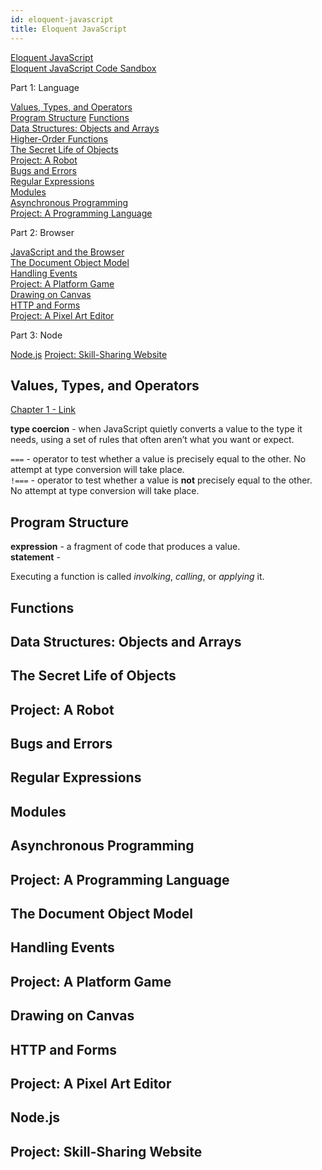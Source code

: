 ```yaml
---
id: eloquent-javascript
title: Eloquent JavaScript
---
```


[Eloquent JavaScript](https://eloquentjavascript.net/)  
[Eloquent JavaScript Code Sandbox](https://eloquentjavascript.net/code/)

Part 1: Language

[Values, Types, and Operators](#values,-types,-and-operators)  
[Program Structure](#program-structure)
[Functions](#functions)  
[Data Structures: Objects and Arrays](#data-structures:-objects-and-arrays)  
[Higher-Order Functions](#higher-order-functions)  
[The Secret Life of Objects](#the-secret-life-of-objects)  
[Project: A Robot](#project:-a-robot)  
[Bugs and Errors](#bugs-and-errors)  
[Regular Expressions](#regular-expressions)  
[Modules](#modules)  
[Asynchronous Programming](#asynchronous-programming)  
[Project: A Programming Language](#project:-a-programming-language)

Part 2: Browser

[JavaScript and the Browser](#javascript-and-the-browser)  
[The Document Object Model](#the-document-object-model)  
[Handling Events](#handling-events)  
[Project: A Platform Game](#project:-a-platform-game)  
[Drawing on Canvas](#drawing-on-canvas)  
[HTTP and Forms](#http-and-forms)  
[Project: A Pixel Art Editor](#project:-a-pixel-art-editor)

Part 3: Node

[Node.js](#node.js)
[Project: Skill-Sharing Website](#project:-skill-sharing-website)

## Values, Types, and Operators

[Chapter 1 - Link](https://eloquentjavascript.net/01_values.html)

**type coercion** - when JavaScript quietly converts a value to the type it needs, using a set of rules that often aren’t what you want or expect.

`===` - operator to test whether a value is precisely equal to the other. No attempt at type conversion will take place.  
`!===` - operator to test whether a value is **not** precisely equal to the other. No attempt at type conversion will take place.

## Program Structure

**expression** - a fragment of code that produces a value.  
**statement** -

Executing a function is called _involking_, _calling_, or _applying_ it.

## Functions

## Data Structures: Objects and Arrays

## The Secret Life of Objects

## Project: A Robot

## Bugs and Errors

## Regular Expressions

## Modules

## Asynchronous Programming

## Project: A Programming Language

## The Document Object Model

## Handling Events

## Project: A Platform Game

## Drawing on Canvas

## HTTP and Forms

## Project: A Pixel Art Editor

## Node.js

## Project: Skill-Sharing Website
